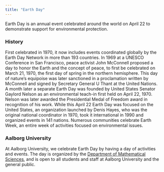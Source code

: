 ```yaml
---
title: "Earth Day"
---
```


Earth Day is an annual event celebrated around the world on April 22 to demonstrate support for environmental protection. 

### History

First celebrated in 1970, it now includes events coordinated globally by the Earth Day Network in more than 193 countries. In 1969 at a UNESCO Conference in San Francisco, peace activist John McConnell proposed a day to honor the Earth and the concept of peace, to first be celebrated on March 21, 1970, the first day of spring in the northern hemisphere. This day of nature's equipoise was later sanctioned in a proclamation written by McConnell and signed by Secretary General U Thant at the United Nations. A month later a separate Earth Day was founded by United States Senator Gaylord Nelson as an environmental teach-in first held on April 22, 1970. Nelson was later awarded the Presidential Medal of Freedom award in recognition of his work. While this April 22 Earth Day was focused on the United States, an organization launched by Denis Hayes, who was the original national coordinator in 1970, took it international in 1990 and organized events in 141 nations. Numerous communities celebrate Earth Week, an entire week of activities focused on environmental issues.

### Aalborg University

At Aalborg University, we celebrate Earth Day by having a day of activities and events. The day is organized by the [Department of Mathematical Sciences](https://www.math.aau.dk/), and is open to all students and staff at Aalborg University and the general public.